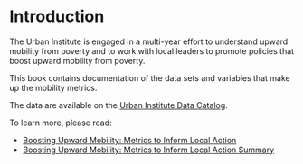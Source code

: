 # Introduction {.unnumbered}

The Urban Institute is engaged in a multi-year effort to understand upward mobility from poverty and to work with local leaders to promote policies that boost upward mobility from poverty. 

This book contains documentation of the data sets and variables that make up the mobility metrics. 

The data are available on the [Urban Institute Data Catalog](https://datacatalog.urban.org/). 

To learn more, please read:

* [Boosting Upward Mobility: Metrics to Inform Local Action](https://www.urban.org/research/publication/boosting-upward-mobility-metrics-inform-local-action)
* [Boosting Upward Mobility: Metrics to Inform Local Action Summary](https://www.urban.org/research/publication/boosting-upward-mobility-metrics-inform-local-action-summary)
